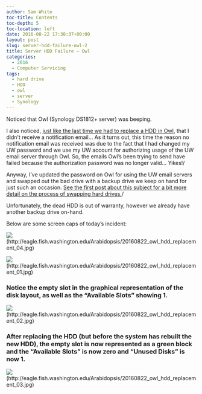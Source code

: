 ```yaml
---
author: Sam White
toc-title: Contents
toc-depth: 5
toc-location: left
date: 2016-08-22 17:38:37+00:00
layout: post
slug: server-hdd-failure-owl-2
title: Server HDD Failure – Owl
categories:
  - 2016
  - Computer Servicing
tags:
  - hard drive
  - HDD
  - owl
  - server
  - Synology
---
```


Noticed that Owl (Synology DS1812+ server) was beeping.

I also noticed, [just like the last time we had to replace a HDD in Owl](https://robertslab.github.io/sams-notebook/posts/2015/2015-07-31-server-hdd-failure-owl/), that I didn't receive a notification email... As it turns out, this time the reason no notification email was received was due to the fact that I had changed my UW password and we use my UW account for authorizing usage of the UW email server through Owl. So, the emails Owl's been trying to send have failed because the authorization password was no longer valid... Yikes!/

Anyway, I've updated the password on Owl for using the UW email servers and swapped out the bad drive with a backup drive we keep on hand for just such an occasion. [See the first post about this subject for a bit more detail on the process of swapping hard drives.](https://robertslab.github.io/sams-notebook/posts/2015/2015-07-31-server-hdd-failure-owl/)/



Unfortunately, the dead HDD is out of warranty, however we already have another backup drive on-hand.



Below are some screen caps of today's incident:



![](https://eagle.fish.washington.edu/Arabidopsis/20160822_owl_hdd_replacement_04.jpg)(http://eagle.fish.washington.edu/Arabidopsis/20160822_owl_hdd_replacement_04.jpg)





![](https://eagle.fish.washington.edu/Arabidopsis/20160822_owl_hdd_replacement_01.jpg)(http://eagle.fish.washington.edu/Arabidopsis/20160822_owl_hdd_replacement_01.jpg)











### Notice the empty slot in the graphical representation of the disk layout, as well as the "Available Slots" showing 1.



![](https://eagle.fish.washington.edu/Arabidopsis/20160822_owl_hdd_replacement_02.jpg)(http://eagle.fish.washington.edu/Arabidopsis/20160822_owl_hdd_replacement_02.jpg)











### 





### After replacing the HDD (but before the system has rebuilt the new HDD), the empty slot is now represented as a green block and the "Available Slots" is now zero and "Unused Disks" is now 1.





![](https://eagle.fish.washington.edu/Arabidopsis/20160822_owl_hdd_replacement_03.jpg)(http://eagle.fish.washington.edu/Arabidopsis/20160822_owl_hdd_replacement_03.jpg)
